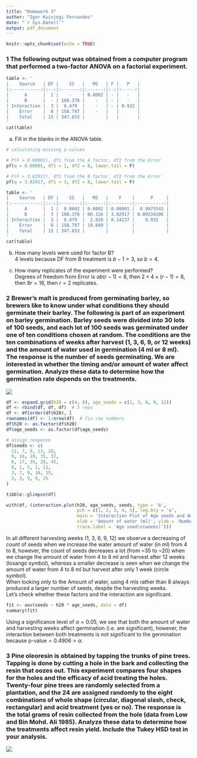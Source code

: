 ```yaml
---
title: "Homework 3"
author: "Igor Kuivjogi Fernandes"
date: "`r Sys.Date()`"
output: pdf_document
---
```


```r
knitr::opts_chunk$set(echo = TRUE)
```

### 1 The following output was obtained from a computer program that performed a two-factor ANOVA on a factorial experiment. 

```r
table <- '
|    Source   | DF |    SS   |   MS   | F |   P   |
|:-----------:|:--:|:-------:|:------:|:-:|:-----:|
|      A      |  1 |    -    | 0.0002 | - |   -   |
|      B      |  - | 180.378 |    -   | - |   -   |
| Interaction |  3 |  8.479  |    -   | - | 0.932 |
|    Error    |  8 | 158.797 |    -   |   |       |
|    Total    | 15 | 347.653 |        |   |       |
'
cat(table)
```


a) Fill in the blanks in the ANOVA table.
```r
# calculating missing p-values

# P(F > 0.00001), df1 from the A factor, df2 from the Error
pf(q = 0.00001, df1 = 1, df2 = 8, lower.tail = F)

# P(F > 3.02917), df1 from the B factor, df2 from the Error
pf(q = 3.02917, df1 = 3, df2 = 8, lower.tail = F)
```

```r
table <- '
|    Source   | DF |    SS   |   MS   |    F    |      P     |
|:-----------:|:--:|:-------:|:------:|:-------:|:----------:|
|      A      |  1 |  0.0002 | 0.0002 | 0.00001 |  0.9975543 |
|      B      |  3 | 180.378 | 60.126 | 3.02917 | 0.09334106 |
| Interaction |  3 |  8.479  |  2.826 | 0.14237 |    0.932   |
|    Error    |  8 | 158.797 | 19.849 |         |            |
|    Total    | 15 | 347.653 |        |         |            |
'
cat(table)
```


b) How many levels were used for factor B?    
$4$ levels because DF from B treatment is $b - 1 = 3$, so $b = 4$.   

c) How many replicates of the experiment were performed?        
Degrees of freedom from Error is $ab(r - 1) = 8$, then $2 \times 4 \times (r - 1) = 8$, then $8r = 16$, then $r = 2$ replicates.   

### 2 Brewer’s malt is produced from germinating barley, so brewers like to know under what conditions they should germinate their barley. The following is part of an experiment on barley germination. Barley seeds were divided into 30 lots of 100 seeds, and each lot of 100 seeds was germinated under one of ten conditions chosen at random. The conditions are the ten combinations of weeks after harvest (1, 3, 6, 9, or 12 weeks) and the amount of water used in germination (4 ml or 8 ml). The response is the number of seeds germinating. We are interested in whether the timing and/or amount of water affect germination. Analyze these data to determine how the germination rate depends on the treatments.    
![](fig2.png)
```r
df <- expand.grid(h20 = c(4, 8), age_seeds = c(1, 3, 6, 9, 12))
df <- rbind(df, df, df)  # 3 reps
df <- df[order(df$h20), ]
rownames(df) <- 1:nrow(df)  # fix row numbers
df$h20 <- as.factor(df$h20)
df$age_seeds <- as.factor(df$age_seeds)

# assign response
df$seeds <- c(
  11, 7, 9, 13, 20,
  9, 16, 19, 35, 37,
  6, 17, 35, 28, 45,
  8, 1, 5, 1, 11,
  3, 7, 9, 10, 15,
  3, 3, 9, 9, 25
)

tibble::glimpse(df)
```

```r
with(df, (interaction.plot(h20, age_seeds, seeds, type = 'b',
                           pch = c(1, 2, 3, 4, 5), leg.bty = 'o',
                           main = 'Interaction Plot of Age seeds and Amount of water',
                           xlab = 'Amount of water (ml)', ylab = 'Number of seeds',
                           trace.label = 'Age seed\n(weeks)')))
```
In all different harvesting weeks (1, 3, 6, 9, 12) we observe a decreasing of count of seeds when we increase the water amount of water (in ml) from 4 to 8, however, the count of seeds decreases a lot (from ~35 to ~20) when we change the amount of water from 4 to 8 ml and harvest after 12 weeks (losango symbol), whereas a smaller decrease is seen when we change the amount of water from 4 to 8 ml but harvest after only 1 week (circle symbol).    
When looking only to the Amount of water, using 4 mls rather than 8 always produced a larger number of seeds, despite the harvesting weeks.    
Let's check whether these factors and the interaction are significant.        
```r
fit <- aov(seeds ~ h20 * age_seeds, data = df)
summary(fit)
```

Using a significance level of $\alpha = 0.05$, we see that both the amount of water and harvesting weeks affect germination (i.e. are significant), however, the interaction between both treatments is not significant to the germination because $\text{p-value} = 0.4906 > \alpha$.

### 3 Pine oleoresin is obtained by tapping the trunks of pine trees. Tapping is done by cutting a hole in the bark and collecting the resin that oozes out. This experiment compares four shapes for the holes and the efficacy of acid treating the holes. Twenty-four pine trees are randomly selected from a plantation, and the 24 are assigned randomly to the eight combinations of whole shape (circular, diagonal slash, check, rectangular) and acid treatment (yes or no). The response is the total grams of resin collected from the hole (data from Low and Bin Mohd. Ali 1985). Analyze these data to determine how the treatments affect resin yield. Include the Tukey HSD test in your analysis.    
![](fig3.png)
```r

```

 


